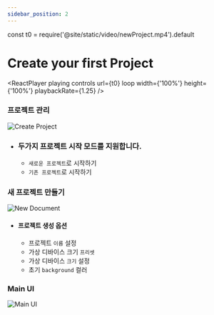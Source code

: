 ```yaml
---
sidebar_position: 2
---
```










const t0 = require('@site/static/video/newProject.mp4').default

# Create your first Project
<ReactPlayer
	playing
	controls
	url={t0}
	loop
	width={'100%'}
	height={'100%'}
	playbackRate={1.25}
/>

### 프로젝트 관리
![Create Project](./img/createProject.png)
- ### 두가지 프로젝트 시작 모드를 지원합니다.
	- ```새로운 프로젝트```로 시작하기
	- ```기존 프로젝트```로 시작하기

### 새 프로젝트 만들기
![New Document](./img/newDocument.png)
- #### 프로젝트 생성 옵션
	- 프로젝트 ```이름``` 설정
	- 가상 디바이스 크기 ```프리셋```
	- 가상 디바이스 ```크기``` 설정
	- 초기 ```background``` 컬러


### Main UI
![Main UI](./img/mainUI.png)
